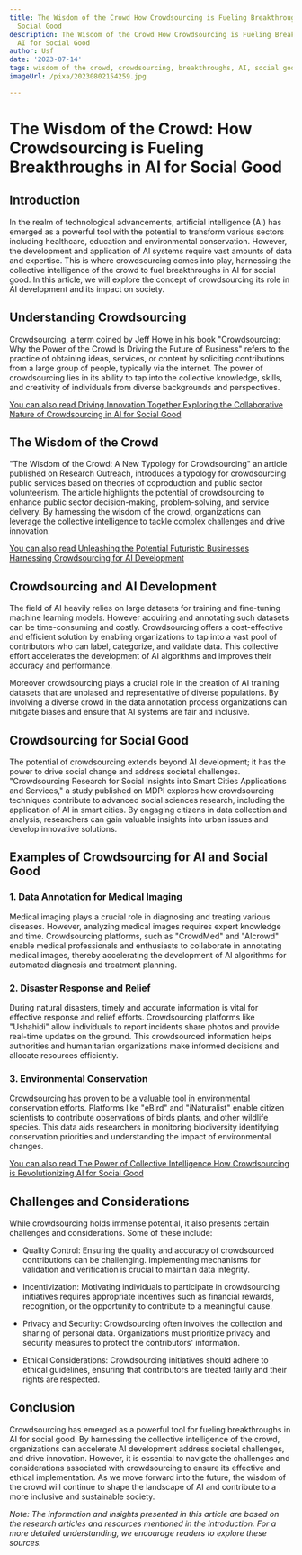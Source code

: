 ```yaml
---
title: The Wisdom of the Crowd How Crowdsourcing is Fueling Breakthroughs in AI for
  Social Good
description: The Wisdom of the Crowd How Crowdsourcing is Fueling Breakthroughs in
  AI for Social Good
author: Usf
date: '2023-07-14'
tags: wisdom of the crowd, crowdsourcing, breakthroughs, AI, social good
imageUrl: /pixa/20230802154259.jpg

---
```

# The Wisdom of the Crowd: How Crowdsourcing is Fueling Breakthroughs in AI for Social Good

## Introduction

In the  realm of technological advancements, artificial intelligence (AI) has emerged as a powerful tool with the potential to transform  various sectors  including healthcare, education and environmental conservation.  However,  the development  and application of AI  systems  require vast amounts of  data and expertise. This is where crowdsourcing comes into play, harnessing the collective intelligence of  the crowd to fuel breakthroughs in AI for social good. In this article, we  will explore the concept of crowdsourcing its role in AI development and its impact on society.

## Understanding Crowdsourcing

Crowdsourcing,  a  term coined by Jeff Howe in his book "Crowdsourcing: Why the Power of the Crowd Is Driving the Future of Business" refers to the practice of obtaining ideas, services, or content by soliciting contributions from a  large group of people, typically via the internet. The power of crowdsourcing lies in its ability to tap into  the collective knowledge,  skills, and creativity  of individuals  from diverse backgrounds and perspectives.

[You can also read Driving Innovation Together  Exploring the Collaborative Nature of Crowdsourcing  in AI for Social Good](Driving%20Innovation%20Together%20Exploring%20the%20Collaborative%20Nature%20of%20Crowdsourcing%20in%20AI%20for%20Social%20Good)


## The Wisdom of the Crowd

"The Wisdom of the Crowd: A New Typology  for Crowdsourcing" an article published on Research Outreach, introduces a typology for crowdsourcing public services based on theories of coproduction and public sector volunteerism. The article  highlights the potential of crowdsourcing to enhance public sector decision-making,  problem-solving, and service delivery.  By harnessing the wisdom of the crowd, organizations can leverage the collective intelligence  to tackle complex challenges and drive innovation.

[You can also read Unleashing  the Potential Futuristic Businesses Harnessing Crowdsourcing  for AI Development](Unleashing%20the%20Potential%20Futuristic%20Businesses%20Harnessing%20Crowdsourcing%20for%20AI%20Development)


##  Crowdsourcing and AI Development

The field  of AI heavily relies on large datasets for  training and fine-tuning machine  learning models.  However acquiring and annotating such datasets can be time-consuming  and costly. Crowdsourcing offers a cost-effective and efficient solution by enabling organizations to tap into  a vast pool of contributors  who can label, categorize, and  validate data. This collective effort accelerates the development of AI algorithms and improves their accuracy and performance.

Moreover crowdsourcing plays a crucial role in the creation of AI training datasets that are unbiased and representative  of diverse  populations. By involving a diverse crowd in the data annotation process organizations can mitigate  biases and ensure that AI systems are fair and inclusive.

## Crowdsourcing for Social Good

The potential  of crowdsourcing extends beyond  AI  development;  it has the power to drive social change  and address societal challenges. "Crowdsourcing Research for Social Insights into Smart Cities Applications and Services," a study published on MDPI explores how crowdsourcing techniques contribute  to advanced social sciences research, including the application of AI in smart cities. By engaging citizens in data collection and  analysis, researchers  can  gain valuable  insights into urban issues and develop  innovative  solutions.

## Examples of Crowdsourcing for  AI and  Social Good

### 1. Data  Annotation for Medical Imaging

Medical imaging plays a crucial role in diagnosing and treating various diseases. However, analyzing medical images requires expert knowledge and time. Crowdsourcing platforms, such as "CrowdMed" and "AIcrowd" enable  medical  professionals and enthusiasts to collaborate in  annotating medical images, thereby accelerating the  development of AI algorithms for automated diagnosis and treatment planning.

### 2. Disaster Response and Relief

During natural disasters, timely and accurate information is  vital for effective  response and relief efforts. Crowdsourcing platforms  like "Ushahidi" allow individuals to report  incidents  share photos and provide real-time updates on the ground. This crowdsourced information helps authorities and humanitarian organizations make informed decisions and allocate resources  efficiently.

### 3. Environmental Conservation

Crowdsourcing has proven to be a valuable tool in environmental conservation efforts. Platforms like "eBird" and  "iNaturalist" enable citizen scientists to  contribute observations of birds plants, and other wildlife species. This data aids researchers in monitoring biodiversity identifying  conservation priorities  and understanding the impact of environmental changes.

[You can also read The Power of Collective Intelligence How Crowdsourcing is Revolutionizing AI for Social Good](The%20Power%20of%20Collective%20Intelligence%20How%20Crowdsourcing%20is%20Revolutionizing%20AI%20for%20Social%20Good)


##  Challenges and Considerations

While crowdsourcing holds immense potential, it also presents certain challenges and considerations. Some of these include:

- Quality Control: Ensuring the quality and accuracy of crowdsourced contributions can be challenging. Implementing mechanisms for validation and verification is crucial to maintain data integrity.

-  Incentivization: Motivating  individuals to participate in crowdsourcing initiatives requires  appropriate incentives such as financial rewards, recognition, or the opportunity to contribute to a  meaningful cause.

-  Privacy and Security: Crowdsourcing often involves the collection and sharing of personal data. Organizations must prioritize privacy and security measures to protect the contributors' information.

- Ethical Considerations:  Crowdsourcing initiatives should adhere to ethical guidelines, ensuring that contributors are treated fairly and their rights are respected.

## Conclusion

Crowdsourcing has emerged as a powerful tool for fueling  breakthroughs in  AI for  social good. By harnessing the collective intelligence of the crowd, organizations can accelerate AI  development address  societal challenges, and drive innovation. However, it is  essential to navigate  the challenges and considerations associated with crowdsourcing to ensure its effective and ethical implementation. As we move  forward into the future,  the wisdom of the crowd will continue to shape the landscape of AI and contribute  to a more inclusive and  sustainable society.

*Note: The information and insights presented in this article are based on the research articles and resources mentioned in the introduction. For a more detailed understanding, we encourage  readers to explore these sources.*
